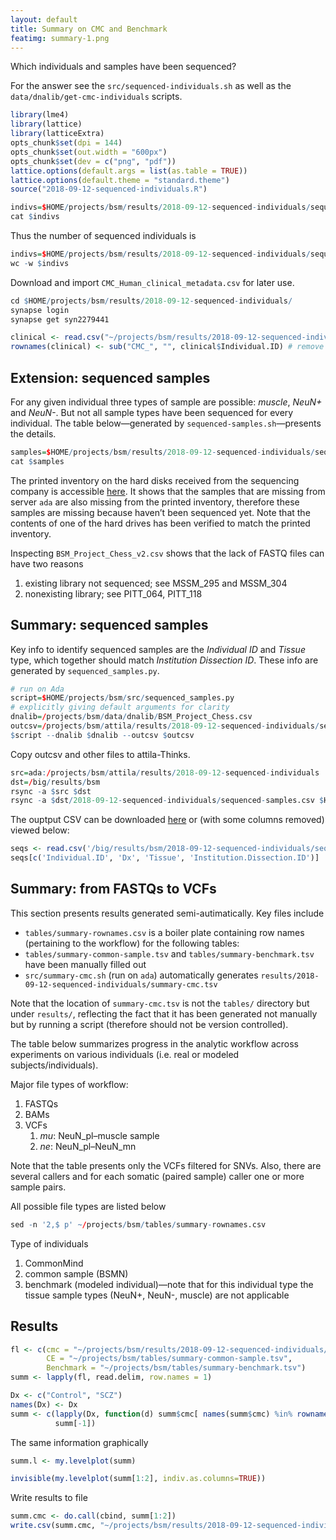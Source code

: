 ```yaml
---
layout: default
title: Summary on CMC and Benchmark
featimg: summary-1.png
---
```


Which individuals and samples have been sequenced?

For the answer see the `src/sequenced-individuals.sh` as well as the `data/dnalib/get-cmc-individuals` scripts.

```r
library(lme4)
library(lattice)
library(latticeExtra)
opts_chunk$set(dpi = 144)
opts_chunk$set(out.width = "600px")
opts_chunk$set(dev = c("png", "pdf"))
lattice.options(default.args = list(as.table = TRUE))
lattice.options(default.theme = "standard.theme")
source("2018-09-12-sequenced-individuals.R")
```

```r
indivs=$HOME/projects/bsm/results/2018-09-12-sequenced-individuals/sequenced-individuals
cat $indivs
```

Thus the number of sequenced individuals is

```r
indivs=$HOME/projects/bsm/results/2018-09-12-sequenced-individuals/sequenced-individuals
wc -w $indivs
```

Download and import `CMC_Human_clinical_metadata.csv` for later use.

```r
cd $HOME/projects/bsm/results/2018-09-12-sequenced-individuals/
synapse login
synapse get syn2279441
```

```r
clinical <- read.csv("~/projects/bsm/results/2018-09-12-sequenced-individuals/CMC_Human_clinical_metadata.csv")
rownames(clinical) <- sub("CMC_", "", clinical$Individual.ID) # remove CMC_ prefix
```

## Extension: sequenced samples

For any given individual three types of sample are possible: *muscle*, *NeuN+* and *NeuN-*.  But not all sample types have been sequenced for every individual.  The table below---generated by `sequenced-samples.sh`---presents the details.

```r
samples=$HOME/projects/bsm/results/2018-09-12-sequenced-individuals/sequenced-samples
cat $samples
```

The printed inventory on the hard disks received from the sequencing company is accessible [here](https://photos.app.goo.gl/ttjSFEHPcSV1Wrvt5).  It shows that the samples that are missing from server `ada` are also missing from the printed inventory, therefore these samples are missing because haven't been sequenced yet.  Note that the contents of one of the hard drives has been verified to match the printed inventory.

Inspecting `BSM_Project_Chess_v2.csv` shows that the lack of FASTQ files can have two reasons

1. existing library not sequenced; see MSSM_295 and MSSM_304
1. nonexisting library; see PITT_064, PITT_118

## Summary: sequenced samples

Key info to identify sequenced samples are the *Individual ID* and *Tissue* type, which together should match *Institution Dissection ID*.  These info are generated by `sequenced_samples.py`.

```r
# run on Ada
script=$HOME/projects/bsm/src/sequenced_samples.py
# explicitly giving default arguments for clarity
dnalib=/projects/bsm/data/dnalib/BSM_Project_Chess.csv
outcsv=/projects/bsm/attila/results/2018-09-12-sequenced-individuals/sequenced-samples.csv
$script --dnalib $dnalib --outcsv $outcsv
```

Copy outcsv and other files to attila-Thinks.

```r
src=ada:/projects/bsm/attila/results/2018-09-12-sequenced-individuals
dst=/big/results/bsm
rsync -a $src $dst
rsync -a $dst/2018-09-12-sequenced-individuals/sequenced-samples.csv $HOME/lab-notebook/assets/projects/bsm/sequenced-samples.csv
```

The ouptput CSV can be downloaded [here]({{ site.baseurl }}/assets/projects/bsm/sequenced-samples.csv) or (with some columns removed) viewed below:

```r
seqs <- read.csv('/big/results/bsm/2018-09-12-sequenced-individuals/sequenced-samples.csv')
seqs[c('Individual.ID', 'Dx', 'Tissue', 'Institution.Dissection.ID')]
```

## Summary: from FASTQs to VCFs

This section presents results generated semi-autimatically.  Key files include

* `tables/summary-rownames.csv` is a boiler plate containing row names (pertaining to the workflow) for the following tables:
* `tables/summary-common-sample.tsv` and `tables/summary-benchmark.tsv` have been manually filled out
* `src/summary-cmc.sh` (run on `ada`) automatically generates `results/2018-09-12-sequenced-individuals/summary-cmc.tsv`

Note that the location of `summary-cmc.tsv` is not the `tables/` directory but under `results/`, reflecting the fact that it has been generated not manually but by running a script (therefore should not be version controlled).

The table below summarizes progress in the analytic workflow across experiments on various individuals (i.e. real or modeled subjects/individuals).

Major file types of workflow:

1. FASTQs
1. BAMs
1. VCFs
   1. *mu*: NeuN_pl--muscle sample
   1. *ne*: NeuN_pl--NeuN_mn

Note that the table presents only the VCFs filtered for SNVs. Also, there are several callers and for each somatic (paired sample) caller one or more sample pairs.

All possible file types are listed below

```r
sed -n '2,$ p' ~/projects/bsm/tables/summary-rownames.csv
```

Type of individuals

1. CommonMind
1. common sample (BSMN)
1. benchmark (modeled individual)---note that for this individual type the tissue sample types (NeuN+, NeuN-, muscle) are not applicable

## Results

```r
fl <- c(cmc = "~/projects/bsm/results/2018-09-12-sequenced-individuals/summary-cmc.tsv",
        CE = "~/projects/bsm/tables/summary-common-sample.tsv",
        Benchmark = "~/projects/bsm/tables/summary-benchmark.tsv")
summ <- lapply(fl, read.delim, row.names = 1)
```

```r
Dx <- c("Control", "SCZ")
names(Dx) <- Dx
summ <- c(lapply(Dx, function(d) summ$cmc[ names(summ$cmc) %in% rownames(clinical[clinical$Dx == d, ]) ]),
          summ[-1])
```

The same information graphically

```r
summ.l <- my.levelplot(summ)
```

```r
invisible(my.levelplot(summ[1:2], indiv.as.columns=TRUE))
```

Write results to file

```r
summ.cmc <- do.call(cbind, summ[1:2])
write.csv(summ.cmc, "~/projects/bsm/results/2018-09-12-sequenced-individuals/summary-all.csv")
```
